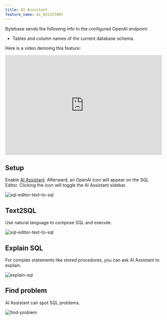 ```yaml
---
title: AI Assistant
feature_name: AI_ASSISTANT
---
```


<Info>

Bytebase sends the following info to the configured OpenAI endpoint:

- Tables and column names of the current database schema.

</Info>

Here is a video demoing this feature:

<iframe width="100%" height="320" src="https://www.youtube.com/embed/3qGyad0RK50?si=UO0M98Brd0ByY2aC" title="YouTube video player" frameborder="0" allow="accelerometer; autoplay; clipboard-write; encrypted-media; gyroscope; picture-in-picture; web-share" referrerpolicy="strict-origin-when-cross-origin" allowfullscreen="allowFullScreen"></iframe>

## Setup

Enable [AI Assistant](/ai-assistant). Afterward, an OpenAI icon will appear on the SQL Editor.
Clicking the icon will toggle the AI Assistant sidebar.

![sql-editor-text-to-sql](/content/docs/sql-editor/ai-assistant/toggle.webp)

## Text2SQL

Use natural language to compose SQL and execute.

![sql-editor-text-to-sql](/content/docs/sql-editor/ai-assistant/text-to-sql.webp)

## Explain SQL

For complex statements like stored procedures, you can ask AI Assistant to explain.

![explain-sql](/content/docs/sql-editor/ai-assistant/explain-sql.webp)

## Find problem

AI Assistant can spot SQL problems.

![find-problem](/content/docs/sql-editor/ai-assistant/find-problem.webp)
